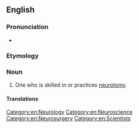 ==English==

===Pronunciation===
* {{audio|en-us-neurotomist.ogg|Audio (US)|lang=en}}

===Etymology===
{{suffix|en|neurotomy|ist}}

===Noun===
{{en-noun}}

# One who is skilled in or practices [[neurotomy]].

====Translations====
{{trans-top|one who is skilled in or practices neurotomy}}
{{trans-mid}}
{{trans-bottom}}

[[Category:en:Neurology]]
[[Category:en:Neuroscience]]
[[Category:en:Neurosurgery]]
[[Category:en:Scientists]]